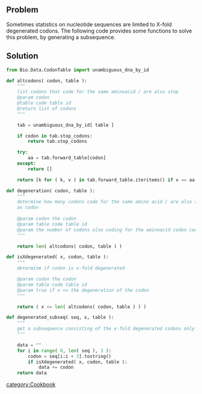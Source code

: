 == Problem == 

Sometimes statistics on nucleotide sequences are limited to X-fold degenerated codons. The following code provides some functions to solve this problem, by generating a subsequence. 

== Solution ==

<source lang=Python>
from Bio.Data.CodonTable import unambiguous_dna_by_id

def altcodons( codon, table ):
    """
    list codons that code for the same aminoacid / are also stop
    @param codon
    @table code table id
    @return list of codons
    """

    tab = unambiguous_dna_by_id[ table ]

    if codon in tab.stop_codons:
        return tab.stop_codons

    try:
        aa = tab.forward_table[codon]
    except:
        return []

    return [k for ( k, v ) in tab.forward_table.iteritems() if v == aa and k[0] == codon[0] and k[1] == codon[1]]

def degeneration( codon, table ):
    """
    determine how many codons code for the same amino acid / are also stop
    as codon
    
    @param codon the codon
    @param table code table id 
    @param the number of codons also coding for the aminoacid codon codes for
    """

    return len( altcodons( codon, table ) )

def isXdegenerated( x, codon, table ):
    """
    determine if codon is x-fold degenerated

    @param codon the codon
    @param table code table id  
    @param true if x <= the degeneration of the codon
    """

    return ( x <= len( altcodons( codon, table ) ) )

def degenerated_subseq( seq, x, table ):
    """
    get a subsequence consisting of the x-fold degenerated codons only
    """

    data = ""
    for i in range( 0, len( seq ), 3 ):
        codon = seq[i:i + 3].tostring()
        if isXdegenerated( x, codon, table ):
            data += codon
    return data
</source>

[[category:Cookbook]]